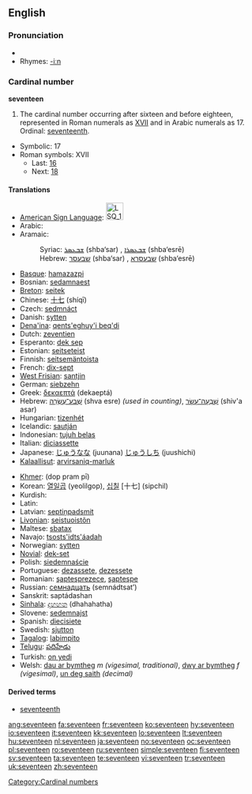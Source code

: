 ==English==

===Pronunciation===
* {{audio|en-us-seventeen.ogg|Audio (US)}}
* Rhymes: [[Rhymes:English:-iːn|-iːn]]

===Cardinal number===
'''seventeen'''

# The cardinal number occurring after sixteen and before eighteen, represented in Roman numerals as [[XVII]] and in Arabic numerals as 17.  Ordinal: [[seventeenth]].
* Symbolic: 17
* Roman symbols: XVII
** Last: [[sixteen|16]]
** Next: [[eighteen|18]]

====Translations====
{{top}}
* [[American Sign Language]]: [[Image:LSQ 17.jpg|35px]]
* Arabic: {{Arab|[[سبعة عشر]]}} {{IPAchar|(sábʕaʈ ʕášar)}}
* Aramaic:
*: Syriac: [[ܫܒܥܣܪ]] (shba‘sar) {{m}}, [[ܫܒܥܣܪܐ]] (shba‘esrē) {{f}}
*: Hebrew: [[שבעסר]] (shba‘sar) {{m}}, [[שבעסרא]] (shba‘esrē) {{f}}
* [[Basque]]: [[hamazazpi]]
* Bosnian: [[sedamnaest]]
* [[Breton]]: [[seitek]]
* Chinese: [[十七]] (shíqī)
* Czech: [[sedmnáct]]
* Danish: [[sytten]]
* [[Dena'ina]]: [[qents'eghuy'i beq'di]]
* Dutch: [[zeventien]] {{f}}
* Esperanto: [[dek sep]]
* Estonian: [[seitseteist]]
* Finnish: [[seitsemäntoista]]
* French: [[dix-sept]] {{m}}
* [[West Frisian]]: [[santjin]]
* German: [[siebzehn]] {{f}}
* Greek: [[δεκαεπτά]] (dekaeptá)
* Hebrew: [[שבע עשרה|שְׁבַע־עֶשְׂרֵה]] (shva esre) {{f}} ''(used in counting)'', [[שבעה עשר|שִׁבְעָה־עָשָׂר]] (shiv'a asar) {{m}}
* Hungarian: [[tizenhét]]
* Icelandic: [[sautján]]
* Indonesian: [[tujuh belas]]
* Italian: [[diciassette]]
* Japanese: [[じゅうなな]] (juunana) [[じゅうしち]] (juushichi)
* [[Kalaallisut]]: [[arvirsaniq-marluk]]
{{mid}}
* [[Khmer]]: {{Khmr|[[ដប់ប្រាំពីរ]]}} (dop pram pī)
* Korean: [[열일곱]] (yeolilgop), [[십칠]] [十七] (sipchil)
* Kurdish: {{KUchar|[[حه‌ڤده‌]]}}
* Latin: {{t-|la|septendecim}}
* Latvian: [[septiņpadsmit]]
* [[Livonian]]: [[seistuoistõn]]
* Maltese: [[sbatax]]
* Navajo: [[tsosts'idts'áadah]]
* Norwegian: [[sytten]]
* [[Novial]]: [[dek-set]]
* Polish: [[siedemnaście]]
* Portuguese: [[dezassete]], [[dezessete]]
* Romanian: [[şaptesprezece]], [[şapteşpe]] {{italbrac|informal}}
* Russian: [[семнадцать]] (semnádtsat’)
* Sanskrit: saptádashan
* [[Sinhala]]: [[දහහත]] (dhahahatha)
* Slovene: [[sedemnajst]]
* Spanish: [[diecisiete]]
* Swedish: [[sjutton]]
* [[Tagalog]]: [[labimpito]]
* [[Telugu]]: [[పదిహేడు]]
* Turkish: [[on yedi]]
* Welsh: [[dau ar bymtheg]] ''m (vigesimal, traditional)'', [[dwy ar bymtheg]] ''f (vigesimal)'', [[un deg saith]] ''(decimal)''
{{bottom}}

====Derived terms====
* [[seventeenth]]

[[Category:Cardinal numbers]]

[[ang:seventeen]]
[[fa:seventeen]]
[[fr:seventeen]]
[[ko:seventeen]]
[[hy:seventeen]]
[[io:seventeen]]
[[it:seventeen]]
[[kk:seventeen]]
[[lo:seventeen]]
[[lt:seventeen]]
[[hu:seventeen]]
[[nl:seventeen]]
[[ja:seventeen]]
[[no:seventeen]]
[[oc:seventeen]]
[[pl:seventeen]]
[[ro:seventeen]]
[[ru:seventeen]]
[[simple:seventeen]]
[[fi:seventeen]]
[[sv:seventeen]]
[[ta:seventeen]]
[[te:seventeen]]
[[vi:seventeen]]
[[tr:seventeen]]
[[uk:seventeen]]
[[zh:seventeen]]